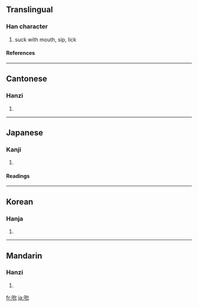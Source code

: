 ==Translingual==
===Han character===
{{Han char|rn=30|rad=口|as=04|sn=7|four=6301<sub>0</sub>|canj=口戈竹山 (RIHU)}}
# suck with mouth, sip, lick
====References====
{{Han ref|kx=0178.200|dkj=03356|dj=0396.060|hdz=10597.040|uh=542E|ud=21550|bh=A76D|bd=42861}}
----
==Cantonese==
===Hanzi===
{{yue-hanzi|jyut=|y=syun5}}
# {{defn|Cantonese}}
----
==Japanese==
===Kanji===
{{ja-kanji|grade=|rs=口04}}
# {{defn|Japanese}} 
====Readings====
{{ja-readings|on=[[せん]] (sen), [[しゅん]] (shun)|kun=[[すう]] (suu)}}
----
==Korean==
===Hanja===
{{ko-hanja|hangeul=전|rv=jeon|mr=chŏn}}
# {{defn|Korean}}
----
==Mandarin==
===Hanzi===
{{cmn-hanzi|pin=[[shǔn]] ([[shun3]]), [[zī]] ([[zi1]])|wg=shun<sup>3</sup>, tzu<sup>1</sup>}}
# {{defn|Mandarin}}

[[fr:吮]]
[[ja:吮]]